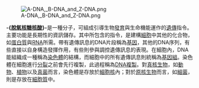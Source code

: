 [[File:A-DNA,_B-DNA_and_Z-DNA.png|left]]

'''-{[[脫氧核糖核酸|脫氧核糖核酸]]}-'''是一種分子，可組成引導生物[[發育生物學|發育]]與生命機能運作的[[遺傳|遺傳]]指令。主要功能是長期性的資訊儲存。其中所包含的指令，是建構[[細胞|細胞]]中其他的化合物，如[[蛋白質|蛋白質]]與[[RNA|RNA]]所需。帶有遺傳訊息的DNA片段稱為[[基因|基因]]，其他的DNA序列，有些直接以自身構造發揮作用，有些則參與調控遺傳訊息的表現。在細胞內，DNA能組織成一種稱為[[染色體|染色體]]的結構，而細胞中的所有遺傳訊息則統稱為[[基因組|基因組]]。染色體在細胞進行[[細胞分裂|分裂]]之前會先行複製，此過程稱為[[DNA複製|DNA複製]]。對[[真核生物|真核生物]]，如[[動物|動物]]、[[植物|植物]]以及[[真菌|真菌]]而言，染色體是存放於[[細胞核|細胞核]]內；對於[[原核生物|原核生物]]而言，如[[細菌|細菌]]，則是存放在[[細胞質|細胞質]]中。